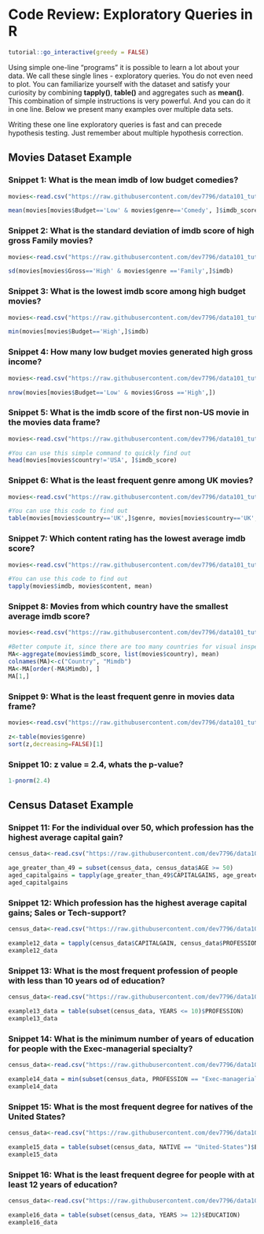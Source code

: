 # Code Review: Exploratory Queries in R {#cr}

<script src="files/js/dcl.js"></script>
<link rel="stylesheet" href="https://maxcdn.bootstrapcdn.com/bootstrap/3.4.1/css/bootstrap.min.css">
<script src="https://maxcdn.bootstrapcdn.com/bootstrap/3.4.1/js/bootstrap.min.js"></script>

```r
tutorial::go_interactive(greedy = FALSE)

```

Using simple one-line “programs” it is possible to learn a lot  about your data. We call these single lines - exploratory queries. You do not even need to plot. You can familiarize yourself with the dataset and satisfy your curiosity by combining **tapply()**, **table()** and aggregates such as **mean()**. This combination of simple instructions is very powerful. And you can do it in one line. Below we present many examples over multiple data sets. 

Writing these one line exploratory queries is fast and can precede hypothesis testing. Just remember about multiple hypothesis correction. 


## Movies Dataset Example 
### Snippet 1: What is the mean imdb of low budget comedies?


```r
movies<-read.csv("https://raw.githubusercontent.com/dev7796/data101_tutorial/main/files/dataset/Movies2022F-4.csv")

mean(movies[movies$Budget=='Low' & movies$genre=='Comedy', ]$imdb_score)

```

### Snippet 2: What is the standard deviation of imdb score of  high gross Family movies?

```r
movies<-read.csv("https://raw.githubusercontent.com/dev7796/data101_tutorial/main/files/dataset/Movies2022F-4.csv")

sd(movies[movies$Gross=='High' & movies$genre =='Family',]$imdb)

```

### Snippet 3: What is the lowest imdb score among high budget movies?

```r
movies<-read.csv("https://raw.githubusercontent.com/dev7796/data101_tutorial/main/files/dataset/Movies2022F-4.csv")

min(movies[movies$Budget=='High',]$imdb)

```

### Snippet 4: How many low budget movies generated high gross income?

```r
movies<-read.csv("https://raw.githubusercontent.com/dev7796/data101_tutorial/main/files/dataset/Movies2022F-4.csv")

nrow(movies[movies$Budget=='Low' & movies$Gross =='High',])

```

### Snippet 5: What is the imdb score of the first non-US movie in the movies data frame?

```r
movies<-read.csv("https://raw.githubusercontent.com/dev7796/data101_tutorial/main/files/dataset/Movies2022F-4.csv")

#You can use this simple command to quickly find out
head(movies[movies$country!='USA', ]$imdb_score)

```

### Snippet 6: What is the least frequent genre among UK movies?

```r
movies<-read.csv("https://raw.githubusercontent.com/dev7796/data101_tutorial/main/files/dataset/Movies2022F-4.csv")

#You can use this code to find out
table(movies[movies$country=='UK',]$genre, movies[movies$country=='UK',]$country)

```

### Snippet 7: Which content rating has the lowest average imdb score?

```r
movies<-read.csv("https://raw.githubusercontent.com/dev7796/data101_tutorial/main/files/dataset/Movies2022F-4.csv")

#You can use this code to find out
tapply(movies$imdb, movies$content, mean)

```

### Snippet 8: Movies from which country have the smallest average imdb score?

```r
movies<-read.csv("https://raw.githubusercontent.com/dev7796/data101_tutorial/main/files/dataset/Movies2022F-4.csv")

#Better compute it, since there are too many countries for visual inspection
MA<-aggregate(movies$imdb_score, list(movies$country), mean)
colnames(MA)<-c("Country", "Mimdb")
MA<-MA[order(-MA$Mimdb), ]
MA[1,]
```

### Snippet 9: What is the least frequent genre in movies data frame?

```r
movies<-read.csv("https://raw.githubusercontent.com/dev7796/data101_tutorial/main/files/dataset/Movies2022F-4.csv")

z<-table(movies$genre)
sort(z,decreasing=FALSE)[1]
```

### Snippet 10: z value = 2.4, whats the p-value?

```r

1-pnorm(2.4)

```

## Census Dataset Example

### Snippet 11: For the individual over 50, which profession has the highest average capital gain?
```r
census_data<-read.csv("https://raw.githubusercontent.com/dev7796/data101_tutorial/main/files/dataset/CensusData.csv")

age_greater_than_49 = subset(census_data, census_data$AGE >= 50)
aged_capitalgains = tapply(age_greater_than_49$CAPITALGAINS, age_greater_than_49$PROFESSION, mean)
aged_capitalgains

```

### Snippet 12: Which profession has the highest average capital gains; Sales or Tech-support?

```r
census_data<-read.csv("https://raw.githubusercontent.com/dev7796/data101_tutorial/main/files/dataset/CensusData.csv")

example12_data = tapply(census_data$CAPITALGAIN, census_data$PROFESSION, mean)
example12_data
```

### Snippet 13: What is the most frequent profession of people with less than 10 years od of education?

```r
census_data<-read.csv("https://raw.githubusercontent.com/dev7796/data101_tutorial/main/files/dataset/CensusData.csv")

example13_data = table(subset(census_data, YEARS <= 10)$PROFESSION)
example13_data
```

### Snippet 14: What is the minimum number of years of education for people with the Exec-managerial specialty?

```r
census_data<-read.csv("https://raw.githubusercontent.com/dev7796/data101_tutorial/main/files/dataset/CensusData.csv")

example14_data = min(subset(census_data, PROFESSION == "Exec-managerial")$YEARS)
example14_data
```

### Snippet 15: What is the most frequent degree for natives of the United States?

```r
census_data<-read.csv("https://raw.githubusercontent.com/dev7796/data101_tutorial/main/files/dataset/CensusData.csv")

example15_data = table(subset(census_data, NATIVE == "United-States")$EDUCATION)
example15_data
```

### Snippet 16: What is the least frequent degree for people with at least 12 years of education?

```r
census_data<-read.csv("https://raw.githubusercontent.com/dev7796/data101_tutorial/main/files/dataset/CensusData.csv")

example16_data = table(subset(census_data, YEARS >= 12)$EDUCATION)
example16_data
```

